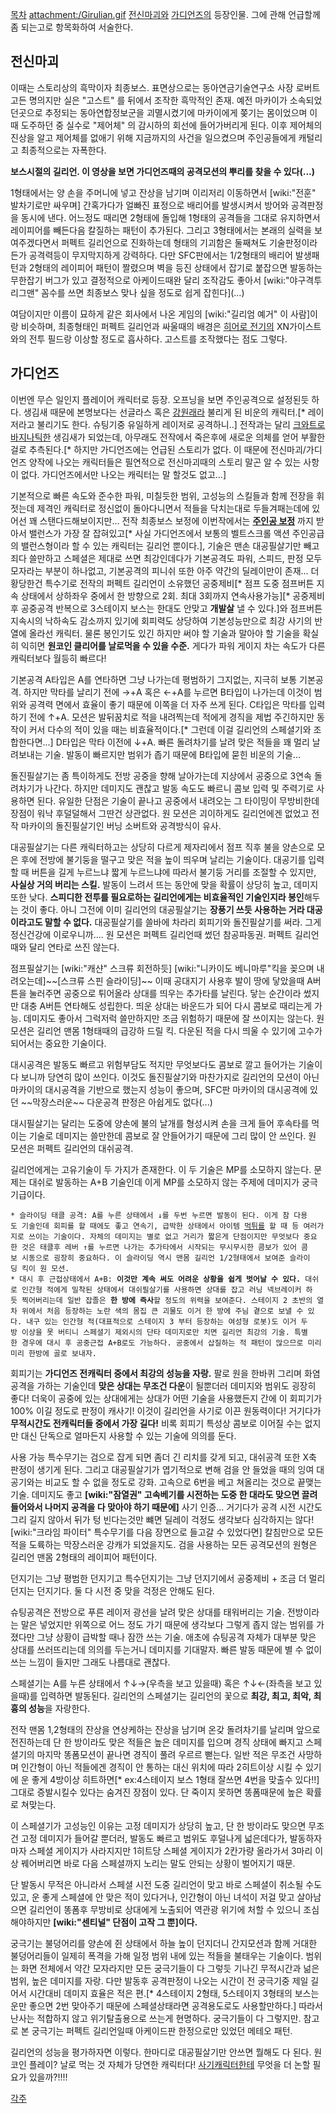 [[목차]]
attachment:/Girulian.gif
[[전신마괴]]와 [[가디언즈]]의 등장인물. 그에 관해 언급할께 좀 되는고로 항목화하여 서술한다.
== 전신마괴 ==
이때는 스토리상의 흑막이자 최종보스. 표면상으로는 동아연금기술연구소 사장 로버트 고든 명의지만 실은 "고스트" 를 뒤에서 조작한 흑막적인 존재. 예전 마카이가 소속되었던곳으로 추정되는 동아연합정보군을 괴멸시켰기에 마카이에게 쫒기는 몸이었으며 이때 도주하던 중 실수로 "제어체" 의 감시하의 회선에 들어가버리게 된다. 이후 제어체의 진상을 알고 제어체를 없애기 위해 지금까지의 사건을 일으켰으며 주인공들에게 캐털리고 최종적으로는 자폭한다.

{{{#!html
<object width="425" height="344"><param name="movie" value="http://www.youtube.com/v/wmT9DXF1sas&hl=ko_KR&fs=1&rel=0"></param><param name="allowFullScreen" value="true"></param><param name="allowscriptaccess" value="always"></param><embed src="http://www.youtube.com/v/wmT9DXF1sas&hl=ko_KR&fs=1&rel=0" type="application/x-shockwave-flash" allowscriptaccess="always" allowfullscreen="true" width="425" height="344"></embed></object>}}}
'''보스시절의 길리언. 이 영상을 보면 가디언즈때의 공격모션의 뿌리를 찾을 수 있다(...)'''

1형태에서는 양 손을 주머니에 넣고 잔상을 남기며 이리저리 이동하면서 [wiki:"전훈" 발차기로만 싸우며] 간혹가다가 얼빠진 표정으로 배리어를 발생시켜서 방어와 공격판정을 동시에 낸다. 어느정도 때리면 2형태에 돌입해 1형태의 공격들을 그대로 유지하면서 레이피어를 빼든다음 칼질하는 패턴이 추가된다.
그리고 3형태에서는 본래의 실력을 보여주겠다면서 퍼펙트 길리언으로 진화하는데 형태의 기괴함은 둘째쳐도 기술판정이라든가 공격력등이 무지막지하게 강력하다. 다만 SFC판에서는 1/2형태의 배리어 발생패턴과 2형태의 레이피어 패턴이 짤렸으며 벽을 등진 상태에서 잡기로 붙잡으면 발동하는 무한잡기 버그가 있고 결정적으로 아케이드때완 달리 조작감도 좋아서 [wiki:"야구격투 리그맨" 꼼수를 쓰면 최종보스 맞나 싶을 정도로 쉽게 잡힌다](…)

여담이지만 이름이 묘하게 같은 회사에서 나온 게임의 [wiki:"길리엄 예거" 이 사람]이랑 비슷하며, 최종형태인 퍼펙트 길리언과 싸울때의 배경은 [[히어로 전기]]의 XN가이스트와의 전투 필드랑 이상할 정도로 흡사하다. 고스트를 조작했다는 점도 그렇다.
== 가디언즈 ==
이번엔 무슨 일인지 플레이어 캐릭터로 등장. 오프닝을 보면 주인공격으로 설정된듯 하다. 생김새 때문에 본명보다는 선글라스 혹은 [[강원래]]라 불리게 된 비운의 캐릭터.[* 레이저라고 불리기도 한다. 슈팅기중 유일하게 레이저로 공격하니..] 전작과는 달리 [[크와트로 바지나]]틱한 생김새가 되었는데, 아무래도 전작에서 죽은후에 새로운 의체를 얻어 부활한걸로 추측된다.[* 하지만 가디언즈에는 언급된 스토리가 없다. 이 때문에 전신마괴/가디언즈 양작에 나오는 캐릭터들은 필연적으로 전신마괴때의 스토리 말곤 알 수 있는 사항이 없다. 가디언즈에서만 나오는 캐릭터는 말 할것도 없고…]

기본적으로 빠른 속도와 준수한 파워, 미칠듯한 범위, 고성능의 스킬들과 함께 전장을 휘젓는데 제격인 캐릭터로 정신없이 돌아다니면서 적들을 닥치는대로 두들겨패는데에 있어선 꽤 스탠다드해보이지만…
{{{#!html
<embed src="http://free.migame.tv/UploadComponent/FLVPlayer/player.swf?videoID=39091826100581K&playerType=3&skinID=1&adID=4" width="500" height="450" id="39091826100581K"  allowScriptAccess="always"  AllowFullScreen= "true"  type="application/x-shockwave-flash"    pluginspage="http://www.macromedia.com/go/getflashplayer"></embed>
}}}
전작 최종보스 보정에 이번작에서는 '''[[주인공 보정]]''' 까지 받아서 밸런스가 가장 잘 잡혀있고[* 사실 가디언즈에서 보통의 벨트스크롤 액션 주인공급의 밸런스형이라 할 수 있는 캐릭터는 길리언 뿐이다.], 기술은 맨손 대공필살기만 빼고 죄다 쓸만하고 스페셜은 제대로 쓰면 최강인데다가 기본공격도 파워, 스피드, 판정 모두 모자라는 부분이 하나없고, 기본공격의 피니쉬 또한 아주 약간의 딜레이만이 존재… 더 황당한건 특수기로 전작의 퍼펙트 길리언이 소유했던 공중제비[* 점프 도중 점프버튼 지속 상태에서 상하좌우 중에서 한 방향으로 2회. 최대 3회까지 연속사용가능][* 공중제비후 공중공격 반복으로 3스테이지 보스는 한대도 안맞고 '''개발살''' 낼 수 있다.]와 점프버튼지속시의 낙하속도 감소까지 있기에 회피력도 상당하여 기본성능만으로 최강 사기의 반열에 올라선 캐릭터. 물론 봉인기도 있긴 하지만 써야 할 기술과 말아야 할 기술을 확실히 익히면 '''원코인 클리어를 날로먹을 수 있을 수준.''' 게다가 파워 게이지 차는 속도가 다른 캐릭터보다 월등히 빠르다! 

기본공격 A타입은 A를 연타하면 그냥 나가는데 평범하기 그지없는, 지극히 보통 기본공격. 하지만 막타를 날리기 전에 →+A 혹은 ←+A를 누르면 B타입이 나가는데 이것이 범위와 공격력 면에서 효율이 좋기 때문에 이쪽을 더 자주 쓰게 된다.
C타입은 막타를 입력하기 전에 ↑+A. 모션은 발뒤꿈치로 적을 내려찍는데 적에게 경직을 제법 주긴하지만 동작이 커서 다수의 적이 있을 때는 비효율적이다.[* 그런데 이걸 길리언의 스페셜기와 조합한다면...]
D타입은 막타 이전에 ↓+A. 빠른 돌려차기를 날려 맞은 적들을 꽤 멀리 날려보내는 기술. 발동이 빠르지만 범위가 좁기 때문에 B타입에 묻힌 비운의 기술... 

돌진필살기는 좀 특이하게도 전방 공중을 향해 날아가는데 지상에서 공중으로 3연속 돌려차기가 나간다. 하지만 데미지도 괜찮고 발동 속도도 빠르니 콤보 입력 및 주력기로 사용하면 된다. 유일한 단점은 기술이 끝나고 공중에서 내려오는 그 타이밍이 무방비한데 장점이 워낙 후덜덜해서 그딴건 상관없다.
원 모션은 괴이하게도 길리언에겐 없었고 전작 마카이의 돌진필살기인 버닝 소버트와 공격방식이 유사.

대공필살기는 다른 캐릭터하고는 상당히 다르게 제자리에서 점프 직후 불을 양손으로 모은 후에 전방에 불기둥을 떨구고 맞은 적을 높이 띄우며 날리는 기술이다. 대공기를 입력할 때 버튼을 길게 누르느냐 짧게 누르느냐에 따라서 불기둥 거리를 조절할 수 있지만, '''사실상 거의 버리는 스킬.''' 발동이 느려서 뜨는 동안에 맞을 확률이 상당히 높고, 데미지 또한 낮다. '''스피디한 전투를 필요로하는 길리언에게는 비효율적인 기술인지라 봉인'''해두는 것이 좋다. 아니 그전에 이미 길리언의 대공필살기는 '''장풍기 쓰듯 사용하는 거라 대공이라고도 말할 수 없다.''' 대공필살기를 쓸바에 차라리 회피기와 돌진필살기를 써라. 그게 정신건강에 이로우니까….
원 모션은 퍼펙트 길리언때 썼던 참공파동권. 퍼펙트 길리언때와 달리 연타로 쓰진 않는다.

점프필살기는 [wiki:"캐샨" 스크류 회전하듯] [wiki:"니카이도 베니마루"킥을 꽂으며 내려오는데]~~[스크류 스핀 슬라이딩]~~ 이때 공대지기 사용후 발이 땅에 닿았을때 A버튼을 눌러주면 공중으로 튀어올라 상대를 띄우는 추가타를 날린다. 닿는 순간이라 썼지만 대충 A버튼 연타해도 성립한다. 띄운 상대는 바운드가 되어 다시 콤보로 때리는게 가능. 데미지도 좋아서 그럭저럭 쓸만하지만 조금 위험하기 때문에 잘 쓰이지는 않는다. 원 모션은 길리언 맨몸 1형태때의 급강하 드릴 킥. 다운된 적을 다시 띄울 수 있기에 고수가 되어서는 중요한 기술이다. 

대시공격은 발동도 빠르고 위험부담도 적지만 무엇보다도 콤보로 깔고 들어가는 기술이다 보니까 당연히 많이 쓰인다. 이것도 돌진필살기와 마찬가지로 길리언의 모션이 아닌 마카이의 대시공격을 기반으로 했는지 성능이 좋으며, SFC판 마카이의 대시공격에 있던 ~~막장스러운~~ 다운공격 판정은 아쉽게도 없다(...)

대시필살기는 달리는 도중에 양손에 불의 날개를 형성시켜 손을 크게 들어 후속타를 먹이는 기술로 데미지는 쓸만한데 콤보로 잘 안들어가기 때문에 그리 많이 안 쓰인다. 원 모션은 퍼펙트 길리언의 대쉬공격.

길리언에게는 고유기술이 두 가지가 존재한다. 이 두 기술은 MP를 소모하지 않는다. 문제는 대쉬로 발동하는 A+B 기술인데 이게 MP를 소모하지 않는 주제에 데미지가 궁극기급이다.

 * 슬라이딩 태클 공격: A를 누른 상태에서 ↓를 두번 누르면 발동이 된다. 이게 참 다용도 기술인데 회피를 할 때에도 좋고 연속기, 급박한 상태에서 아이템 [[먹튀]]를 할 때 등 여러가지로 쓰이는 기술이다. 자체의 데미지는 별로 없고 거리가 짧은게 단점이지만 무엇보다 중요한 것은 태클후 레버 ↑를 누르면 나가는 추가타에서 시작되는 무시무시한 콤보가 있어 콤보 시동으로 굉장히 중요하다. 이 슬라이딩 역시 맨몸 길리언 1/2형태에서 보여준 슬라이딩 킥이 원 모션.
 * 대시 후 근접상태에서 A+B: '''이것만 계속 써도 어려운 상황을 쉽게 벗어날 수 있다.''' 대쉬로 인간형 적에게 밀착된 상태에서 대쉬필살기를 사용하면 상대를 잡고 러닝 넥브레이커 하듯 찍어버리는데 일반 잡졸은 '''한 방에 즉사'''할 정도의 위력을 보여준다. 스테이지 2 초반의 열차 위에서 처음 등장하는 노란 색의 몸집 큰 괴물도 이거 한 방에 주님 곁으로 보낼 수 있다. 내구 있는 인간형 적(대표적으로 스테이지 3 부터 등장하는 여성형 로봇)도 이거 두방 이상을 못 버티니 스페셜기 제외시의 단타 데미지로만 치면 길리언 최강의 기술. 특별한 경우에 대시 후 공중근접 A+B로도 가능하다. 공중에서 삽질하는 적 패턴이 많으므로 미리미리 한방에 골로 보내자. 

회피기는 '''가디언즈 전캐릭터 중에서 최강의 성능을 자랑.''' 팔로 원을 한바퀴 그리며 화염 공격을 가하는 기술인데 '''맞은 상대는 무조건 다운'''이 될뿐더러 데미지와 범위도 굉장히 좋다! 더욱이 공중에 있는 상대에게는 상대가 어떤 기술을 사용했든지 간에 이 회피기가 100% 이길 정도로 판정이 캐사기! 이것이 길리언을 사기로 이끈 원동력이다! 거기다가 '''무적시간도 전캐릭터들 중에서 가장 길다!''' 비록 회피기 특성상 콤보로 이어질 수는 없지만 대신 단독으로 얼마든지 사용할 수 있는 기술에 의의를 둔다.

사용 가능 특수무기는 검으로 잡게 되면 좀더 긴 리치를 갖게 되고, 대쉬공격 또한 X축 판정이 생기게 된다. 그리고 대공필살기가 엽기적으로 변해 검을 안 들었을 때의 잉여 대공기와는 비교도 할 수 없을 정도로 강화. 고속으로 6번을 베고 쳐올리는 것으로 끝맺는 기술. 데미지도 좋고 '''[wiki:"잠열권" 고속베기를 시전하는 도중 한 대라도 맞으면 끌려들어와서 나머지 공격을 다 맞아야 하기 때문에]''' 사기 인증… 거기다가 공격 시전 시간도 그리 길지 않아서 뒤가 텅 빈다는것만 뺴면 딜레이 걱정도 생각보다 심각하지는 않다! [wiki:"크라임 파이터" 특수무기를 다음 장면으로 들고갈 수 있었다면] 칼침만으로 모든 적을 도륙하는 막장스러운 강캐가 되었을지도.
검을 사용하는 모든 공격모션의 원형은 길리언 맨몸 2형태의 레이피어 패턴이다.

던지기는 그냥 평범한 던지기고 특수던지기는 그냥 던지기에서 공중제비 + 조금 더 멀리던지는 던지기다. 둘 다 시전 중 맞을 걱정은 안해도 된다.

슈팅공격은 전방으로 푸른 레이저 광선을 날려 맞은 상대를 태워버리는 기술. 전방이라는 말은 넣었지만 위쪽으로 어느 정도 가기 때문에 생각보다 그렇게 좁지 않는 범위를 가졌다만 그냥 상황이 급박할 때나 잠깐 쓰는 기술. 애초에 슈팅공격 자체가 대부분 맞은 상대를 쓰러뜨리는데 의의를 두는거니 데미지를 기대말자. 빠른 발동 때문에 별 수 없이 쓰는 느낌이 들지만 그래도 나름대로 괜찮다.

스페셜기는 A를 누른 상태에서 ↑↓→(우측을 보고 있을때) 혹은 ↑↓←(좌측을 보고 있을때)를 입력하면 발동된다. 길리언의 스페셜기는 길리언의 꽃으로 '''최강, 최고, 최악, 최흉의 성능'''을 자랑한다. 

전작 맨몸 1,2형태의 잔상을 연상케하는 잔상을 남기며 온갖 돌려차기를 날리며 앞으로 전진하는데 단 한 방이라도 맞은 적들은 높은 데미지를 입으며 경직 상태에 빠지고 스페셜기의 마지막 똥폼모션이 끝나면 경직이 풀려 우르르 뻗는다. 일반 적은 무조건 사망하며 인간형이 아닌 적들에겐 경직이 안 통하는 대신 위치에 따라 2히트이상 시킬 수 있기에 운 좋게 4방이상 히트하면[* ex:4스테이지 보스 1형태 잘쓰면 4번을 맞출수 있다!!] 그대로 증발시킬수 있다는 숨겨진 장점이 있다. 단 죽이지 못하면 똥폼때문에 높은 확률로 쳐맞는다.

이 스페셜기가 고성능인 이유는 고정 데미지가 상당히 높고, 단 한 방이라도 맞으면 무조건 고정 데미지가 들어갈 뿐더러, 발동도 빠르고 범위도 후덜나게 넓은데다가, 발동하자마자 스페셜 게이지가 사라지지만 1히트당 스페셜 게이지가 2칸가량 올라가서 3마리 이상 꿰어버리면 바로 다음 스페셜까지 노리는 말도 안되는 상황이 벌어지기 때문.

단 발동시 무적은 아니라서 스페셜 시전 도중 길리언이 맞고 바로 스페셜이 취소될 수도 있고, 운 좋게 스페셜에 안 맞은 적이 있다거나, 인간형이 아닌 녀석이 저걸 맞고 살아남으면 길리언이 똥폼후 무방비로 상대에게 노출되어 역관광 위기에 처할 수 있으니 조심해야하지만 '''[wiki:"센티널" 단점이 고작 그 뿐]이다.'''

궁극기는 불덩어리를 양손에 쥔 상태에서 하늘 높이 던지더니 간지모션과 함께 거대한 불덩어리들이 일제히 폭격을 가해 일정 범위 내에 있는 적들을 불태우는 기술이다. 범위는 화면 전체에서 약간 모자라지만 모든 궁극기들이 다 그렇듯 기나긴 무적시간과 넒은 범위, 높은 데미지를 자랑. 다만 발동후 공격판정이 나오는 시간이 전 궁극기중 제일 길어서 시간대비 데미지 효율은 적은 편.[* 4스테이지 2형태, 5스테이지 3형태의 보스는 운만 좋으면 2번 맞아주기 때문에 스페셜상태라면 공격용도로도 사용할만하다.] 따라서 난사는 적합하지 않고 위기탈출용으로 쓰는게 현명하다. 궁극기들이 다 그렇지만.
참고로 본 궁극기는 퍼펙트 길리언일때 아케이드판 한정으로만 있었던 메테오 패턴.

길리언의 성능을 평가하자면 이렇다. 한마디로 대공필살기만 안쓰면 뭘해도 다 된다. 원코인 플레이? 날로 먹는 것 자체가 당연한 캐릭터다! [[사기캐릭터]]한테 무엇을 더 논할 필요가 있을까?!!!!

[[각주]]
